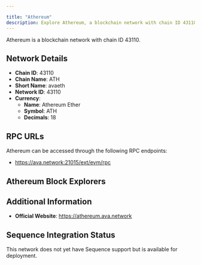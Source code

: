 ```yaml
---

title: "Athereum"
description: Explore Athereum, a blockchain network with chain ID 43110. Learn about its native currency, Athereum Ether, and how to interact with the network.
---
```




Athereum is a blockchain network with chain ID 43110.

## Network Details

- **Chain ID**: 43110
- **Chain Name**: ATH
- **Short Name**: avaeth
- **Network ID**: 43110
- **Currency**: 
  - **Name**: Athereum Ether
  - **Symbol**: ATH
  - **Decimals**: 18

## RPC URLs

Athereum can be accessed through the following RPC endpoints:

- https://ava.network:21015/ext/evm/rpc

## Athereum Block Explorers



## Additional Information

- **Official Website**: https://athereum.ava.network

## Sequence Integration Status

This network does not yet have Sequence support but is available for deployment.
